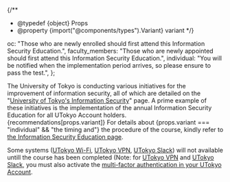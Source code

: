 {/**
  * @typedef {object} Props
  * @property {import("@components/types").Variant} variant
  */}

  oc: "Those who are newly enrolled should first attend this Information Security Education.",
  faculty_members: "Those who are newly appointed should first attend this Information Security Education.",
  individual: "You will be notified when the implementation period arrives, so please ensure to pass the test.",
};

The University of Tokyo is conducting various initiatives for the improvement of information security, all of which are detailed on the "[University of Tokyo's Information Security](https://univtokyo.sharepoint.com/sites/Security/SitePages/en/Home.aspx)" page. A prime example of these initiatives is the implementation of the annual Information Security Education for all UTokyo Account holders. {recommendations[props.variant]} For details about {props.variant === "individual" && "the timing and"} the procedure of the course, kindly refer to [the Information Security Education page](https://univtokyo.sharepoint.com/sites/Security/SitePages/en/Information_Security_Education.aspx).

Some systems ([UTokyo Wi-Fi](/en/utokyo_wifi/), [UTokyo VPN](/en/utokyo_vpn/), [UTokyo Slack](/en/slack/)) will not available untill the course has been completed (Note: for [UTokyo VPN](/en/utokyo_vpn/) and [UTokyo Slack](/en/slack/), you must also activate the [multi-factor authentication in your UTokyo Account](/en/utokyo_account/mfa/).
